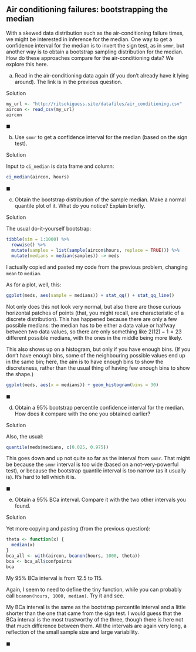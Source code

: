 ##  Air conditioning failures: bootstrapping the median


 With a skewed data distribution such as the air-conditioning
failure times, we might be interested in inference for the median. One
way to get a confidence interval for the median is to invert the sign
test, as in `smmr`, but another way is to obtain a bootstrap
sampling distribution for the median. How do these approaches compare
for the air-conditioning data? We explore this here.



(a) Read in the air-conditioning data again (if you don't already
have it lying around). The link is in the previous question.

Solution


```r
my_url <- "http://ritsokiguess.site/datafiles/air_conditioning.csv"
aircon <- read_csv(my_url)
aircon
```

     

$\blacksquare$

(b) Use `smmr` to get a confidence interval for the median (based on the sign test).

Solution


Input to `ci_median` is data frame and column:

```r
ci_median(aircon, hours)
```

     

$\blacksquare$

(c) Obtain the bootstrap distribution of the sample median. Make a normal quantile plot of it. What do you notice? Explain briefly.

Solution


The usual do-it-yourself bootstrap:

```r
tibble(sim = 1:1000) %>% 
  rowwise() %>% 
  mutate(samples = list(sample(aircon$hours, replace = TRUE))) %>% 
  mutate(medians = median(samples)) -> meds
```

 

I actually copied and pasted my code from the previous problem, changing `mean` to `median`.

As for a plot, well, this:

```r
ggplot(meds, aes(sample = medians)) + stat_qq() + stat_qq_line()
```

 

Not only does this not look very normal, but also there are those
curious horizontal patches of points (that, you might recall, are
characteristic of a discrete distribution). This has happened because
there are only a few possible medians: the median has to be either a
data value or halfway between two data values, so there are only
something like $2(12)-1=23$ different possible medians, with the ones
in the middle being more likely.

This also shows up on a histogram, but only if you have enough
bins. (If you don't have enough bins, some of the neighbouring
possible values end up in the same bin; here, the aim is to have
enough bins to show the discreteness, rather than the usual thing of
having few enough bins to show the shape.)

```r
ggplot(meds, aes(x = medians)) + geom_histogram(bins = 30)
```

 

$\blacksquare$

(d) Obtain a 95\% bootstrap percentile confidence interval for the median. How does it compare with the one you obtained earlier?

Solution


Also, the usual:

```r
quantile(meds$medians, c(0.025, 0.975))
```

 

This goes down and up not quite so far as the interval from `smmr`. That might be because the `smmr` interval is too wide (based on a not-very-powerful test), or because the bootstrap quantile interval is too narrow (as it usually is). It's hard to tell which it is.

$\blacksquare$

(e) Obtain a 95\% BCa interval. Compare it with the two other intervals you found.

Solution


Yet more copying and pasting (from the previous question):

```r
theta <- function(x) {
  median(x)
}
bca_all <- with(aircon, bcanon(hours, 1000, theta))
bca <- bca_all$confpoints
bca
```

My 95% BCa interval is from 12.5 to 115.     

Again, I seem to need to define the tiny function, while you can probably call `bcanon(hours, 1000, median)`. Try it and see.

My BCa interval is the same as the bootstrap percentile
interval and a little shorter than the one that came from the sign
test. I would guess that the BCa interval is the most trustworthy of
the three, though there is here not that much difference between
them. All the intervals are again very long, a reflection of the small
sample size and large variability.

$\blacksquare$



